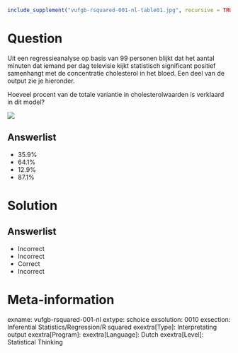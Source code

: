 ```{r, echo = FALSE, results = "hide"}
include_supplement("vufgb-rsquared-001-nl-table01.jpg", recursive = TRUE)
```

Question
========

Uit een regressieanalyse op basis van 99 personen blijkt dat het aantal minuten dat iemand per dag
televisie kijkt statistisch significant positief samenhangt met de concentratie cholesterol in het bloed.
Een deel van de output zie je hieronder.

Hoeveel procent van de totale variantie in cholesterolwaarden is verklaard in dit model?

![](vufgb-rsquared-001-nl-table01.jpg)

Answerlist
----------
* 35.9%
* 64.1%
* 12.9%
* 87.1%

Solution
========

Answerlist
----------
* Incorrect
* Incorrect
* Correct
* Incorrect

Meta-information
================
exname: vufgb-rsquared-001-nl
extype: schoice
exsolution: 0010
exsection: Inferential Statistics/Regression/R squared
exextra[Type]: Interpretating output
exextra[Program]: 
exextra[Language]: Dutch
exextra[Level]: Statistical Thinking